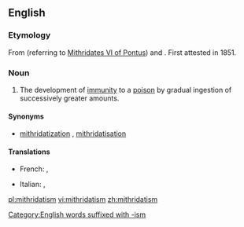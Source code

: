 ==English==

===Etymology===
From {{term||Mithridates}} (referring to [[w:Mithridates VI of Pontus|Mithridates VI of Pontus]]) and {{term|-ism}}. First attested in 1851.

===Noun===
{{wikipedia}}
{{en-noun|-}}

# The development of [[immunity]] to a [[poison]] by gradual ingestion of successively greater amounts.

====Synonyms====
* {{sense|development of immunity}} [[mithridatization]] {{qualifier|rare|US}}, [[mithridatisation]] {{qualifier|rare|UK}}

====Translations====
{{trans-top|the development of immunity to a poison}}
* French: {{t+|fr|mithridatisation|f}}, {{t|fr|mithridatisme|m}}
{{trans-mid}}
* Italian: {{t|it|mitridatizzazione|f}}, {{t+|it|mitridatismo}}
{{trans-bottom}}

[[Category:English words suffixed with -ism]]

[[pl:mithridatism]]
[[vi:mithridatism]]
[[zh:mithridatism]]